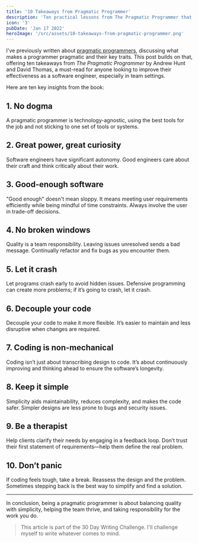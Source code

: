 ```yaml
---
title: '10 Takeaways from Pragmatic Programmer'
description: 'Ten practical lessons from The Pragmatic Programmer that every developer should know — from writing simpler code to embracing failure and focusing on what truly matters in software development.'
icon: '3'
pubDate: 'Jan 17 2022'
heroImage: '/src/assets/10-takeaways-from-pragmatic-programmer.png'
---
```


I've previously written about [pragmatic programmers](/blog/what-makes-pragmatic-devs/), discussing what makes a programmer pragmatic and their key traits. This post builds on that, offering ten takeaways from *The Pragmatic Programmer* by Andrew Hunt and David Thomas, a must-read for anyone looking to improve their effectiveness as a software engineer, especially in team settings.

Here are ten key insights from the book:

## 1. No dogma

A pragmatic programmer is technology-agnostic, using the best tools for the job and not sticking to one set of tools or systems.

## 2. Great power, great curiosity

Software engineers have significant autonomy. Good engineers care about their craft and think critically about their work.

## 3. Good-enough software

"Good enough" doesn't mean sloppy. It means meeting user requirements efficiently while being mindful of time constraints. Always involve the user in trade-off decisions.

## 4. No broken windows

Quality is a team responsibility. Leaving issues unresolved sends a bad message. Continually refactor and fix bugs as you encounter them.

## 5. Let it crash

Let programs crash early to avoid hidden issues. Defensive programming can create more problems; if it’s going to crash, let it crash.

## 6. Decouple your code

Decouple your code to make it more flexible. It’s easier to maintain and less disruptive when changes are required.

## 7. Coding is non-mechanical

Coding isn’t just about transcribing design to code. It’s about continuously improving and thinking ahead to ensure the software’s longevity.

## 8. Keep it simple

Simplicity aids maintainability, reduces complexity, and makes the code safer. Simpler designs are less prone to bugs and security issues.

## 9. Be a therapist

Help clients clarify their needs by engaging in a feedback loop. Don’t trust their first statement of requirements—help them define the real problem.

## 10. Don’t panic

If coding feels tough, take a break. Reassess the design and the problem. Sometimes stepping back is the best way to simplify and find a solution.

---

In conclusion, being a pragmatic programmer is about balancing quality with simplicity, helping the team thrive, and taking responsibility for the work you do.

> This article is part of the 30 Day Writing Challenge. I'll challenge myself to write whatever comes to mind.
